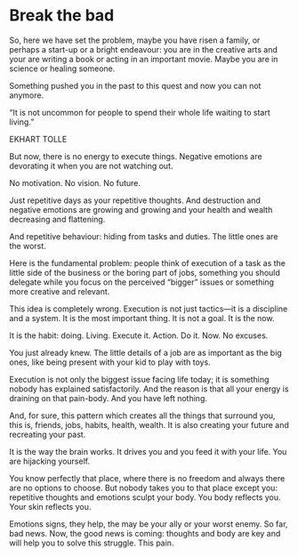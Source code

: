 
# Break the bad





So, here we have set the problem,
maybe you have risen a family, or perhaps a start-up or a bright endeavour: you are in the creative arts and your are writing a book or acting in an important movie. Maybe you are in science or healing someone.

Something pushed you in the past to this quest and now you can not anymore.

"It is not uncommon for people to spend their whole life waiting to start living."

EKHART TOLLE

But now, there is no energy to execute things. Negative emotions are devorating it when you are not watching out.

No motivation. No vision. No future.

Just repetitive days as your repetitive thoughts. And destruction and negative emotions are growing and growing and your health and wealth decreasing and flattening.

And repetitive behaviour: hiding from tasks and duties. The little ones are the worst.

Here is the fundamental problem: people think of execution of a task as the little side of the business or the boring part of jobs, something you should delegate while you focus on the perceived “bigger” issues or something more creative and relevant.

This idea is completely wrong. Execution is not just tactics—it is a discipline and a system. It is the most important thing. It is not a goal. It is the now.

It is the habit: doing. Living. Execute it. Action. Do it. Now. No excuses.

You just already knew. The little details of a job are as important as the big ones, like being present with your kid to play with toys.

Execution is not only the biggest issue facing life today; it is something nobody has explained satisfactorily. And the reason is that all your energy is draining on that pain-body. And you have left nothing.



And, for sure, this pattern which creates all the things that surround you, this is, friends, jobs, habits, health, wealth. It is also creating your future and recreating your past.

It is the way the brain works. It drives you and you feed it with your life. You are hijacking yourself.

You know perfectly that place, where there is no freedom and always there are no options to choose. But nobody takes you to that place except you: repetitive thoughts and emotions sculpt your body. You body reflects you. Your skin reflects you.

Emotions signs, they help, the may be your ally or your worst enemy. So far, bad news. Now, the good news is coming: thoughts and body are key and will help you to solve this struggle. This pain.

